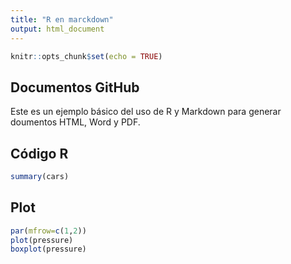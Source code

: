 ```yaml
---
title: "R en marckdown"
output: html_document
---
```


```r
knitr::opts_chunk$set(echo = TRUE)
```

## Documentos GitHub

Este es un ejemplo básico del uso de R y Markdown para generar doumentos HTML, Word y PDF.

## Código R

```r
summary(cars)
```

## Plot

```r
par(mfrow=c(1,2))
plot(pressure)
boxplot(pressure)
```
